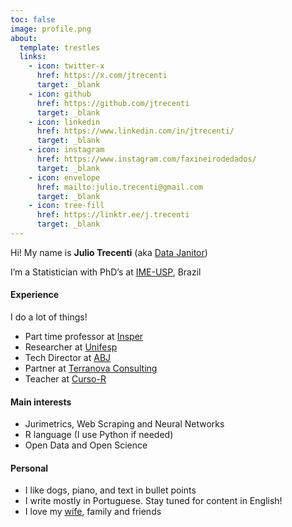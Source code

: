 ```yaml
---
toc: false
image: profile.png
about:
  template: trestles
  links:
    - icon: twitter-x
      href: https://x.com/jtrecenti
      target: _blank
    - icon: github
      href: https://github.com/jtrecenti
      target: _blank
    - icon: linkedin
      href: https://www.linkedin.com/in/jtrecenti/
      target: _blank
    - icon: instagram
      href: https://www.instagram.com/faxineirodedados/
      target: _blank
    - icon: envelope
      href: mailto:julio.trecenti@gmail.com
      target: _blank
    - icon: tree-fill
      href: https://linktr.ee/j.trecenti
      target: _blank
---
```


Hi! My name is **Julio Trecenti** (aka [Data Janitor](https://www.instagram.com/faxineirodedados/))

I'm a Statistician with PhD's at [IME-USP](https://www.ime.usp.br/pos-estatistica/){target="_blank"}, Brazil

#### Experience

I do a lot of things!

- Part time professor at [Insper](https://www.insper.edu.br/pos-graduacao/programas-avancados/data-science-e-decisao/){target="_blank"}
- Researcher at [Unifesp](https://ceoe.org.br/){target="_blank"}
- Tech Director at [ABJ](https://abj.org.br){target="_blank"}
- Partner at [Terranova Consulting](htps://trnv.com.br){target="_blank"}
- Teacher at [Curso-R](https://curso-r.com){target="_blank"}

#### Main interests

- Jurimetrics, Web Scraping and Neural Networks
- R language (I use Python if needed)
- Open Data and Open Science

#### Personal

- I like dogs, piano, and text in bullet points
- I write mostly in Portuguese. Stay tuned for content in English!
- I love my [wife](https://beamilz.com){target="_blank"}, family and friends

